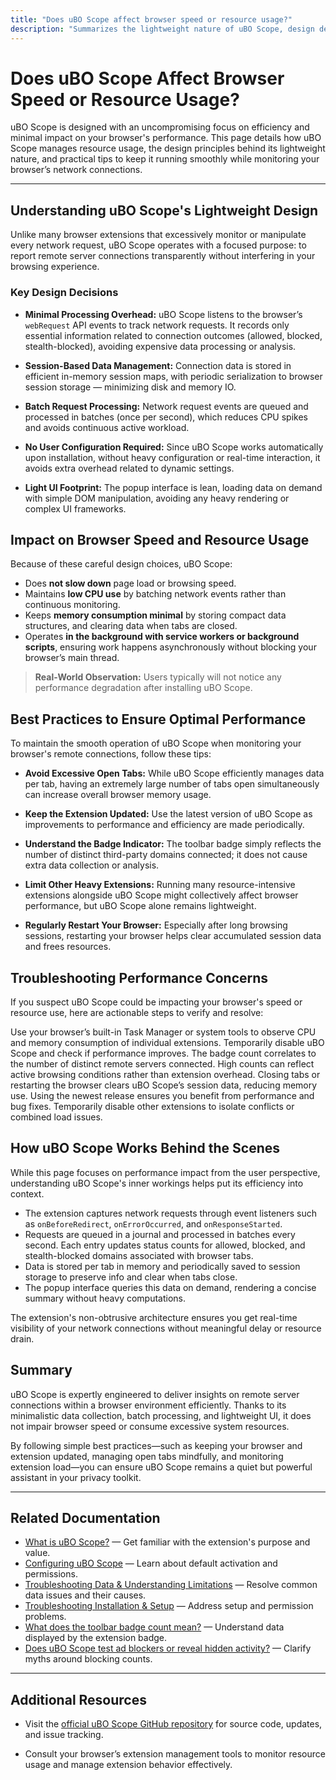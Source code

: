```yaml
---
title: "Does uBO Scope affect browser speed or resource usage?"
description: "Summarizes the lightweight nature of uBO Scope, design decisions to minimize performance impact, and tips for keeping the extension running smoothly while monitoring connections."
---
```


# Does uBO Scope Affect Browser Speed or Resource Usage?

uBO Scope is designed with an uncompromising focus on efficiency and minimal impact on your browser's performance. This page details how uBO Scope manages resource usage, the design principles behind its lightweight nature, and practical tips to keep it running smoothly while monitoring your browser’s network connections.

---

## Understanding uBO Scope's Lightweight Design

Unlike many browser extensions that excessively monitor or manipulate every network request, uBO Scope operates with a focused purpose: to report remote server connections transparently without interfering in your browsing experience.

### Key Design Decisions

- **Minimal Processing Overhead:** uBO Scope listens to the browser’s `webRequest` API events to track network requests. It records only essential information related to connection outcomes (allowed, blocked, stealth-blocked), avoiding expensive data processing or analysis.

- **Session-Based Data Management:** Connection data is stored in efficient in-memory session maps, with periodic serialization to browser session storage — minimizing disk and memory IO.

- **Batch Request Processing:** Network request events are queued and processed in batches (once per second), which reduces CPU spikes and avoids continuous active workload.

- **No User Configuration Required:** Since uBO Scope works automatically upon installation, without heavy configuration or real-time interaction, it avoids extra overhead related to dynamic settings.

- **Light UI Footprint:** The popup interface is lean, loading data on demand with simple DOM manipulation, avoiding any heavy rendering or complex UI frameworks.


## Impact on Browser Speed and Resource Usage

Because of these careful design choices, uBO Scope:

- Does **not slow down** page load or browsing speed.
- Maintains **low CPU use** by batching network events rather than continuous monitoring.
- Keeps **memory consumption minimal** by storing compact data structures, and clearing data when tabs are closed.
- Operates **in the background with service workers or background scripts**, ensuring work happens asynchronously without blocking your browser’s main thread.

> **Real-World Observation:** Users typically will not notice any performance degradation after installing uBO Scope.


## Best Practices to Ensure Optimal Performance

To maintain the smooth operation of uBO Scope when monitoring your browser's remote connections, follow these tips:

- **Avoid Excessive Open Tabs:** While uBO Scope efficiently manages data per tab, having an extremely large number of tabs open simultaneously can increase overall browser memory usage.

- **Keep the Extension Updated:** Use the latest version of uBO Scope as improvements to performance and efficiency are made periodically.

- **Understand the Badge Indicator:** The toolbar badge simply reflects the number of distinct third-party domains connected; it does not cause extra data collection or analysis.

- **Limit Other Heavy Extensions:** Running many resource-intensive extensions alongside uBO Scope might collectively affect browser performance, but uBO Scope alone remains lightweight.

- **Regularly Restart Your Browser:** Especially after long browsing sessions, restarting your browser helps clear accumulated session data and frees resources.


## Troubleshooting Performance Concerns

If you suspect uBO Scope could be impacting your browser's speed or resource use, here are actionable steps to verify and resolve:

<Steps>
<Step title="Monitor Browser Performance">
Use your browser’s built-in Task Manager or system tools to observe CPU and memory consumption of individual extensions.
</Step>
<Step title="Disable uBO Scope Temporarily">
Temporarily disable uBO Scope and check if performance improves.
</Step>
<Step title="Check Number of Open Tabs and Connected Domains">
The badge count correlates to the number of distinct remote servers connected. High counts can reflect active browsing conditions rather than extension overhead.
</Step>
<Step title="Clear Session Data">
Closing tabs or restarting the browser clears uBO Scope’s session data, reducing memory use.
</Step>
<Step title="Update to Latest Extension Version">
Using the newest release ensures you benefit from performance and bug fixes.
</Step>
<Step title="Review Other Extensions">
Temporarily disable other extensions to isolate conflicts or combined load issues.
</Step>
</Steps>


## How uBO Scope Works Behind the Scenes

While this page focuses on performance impact from the user perspective, understanding uBO Scope's inner workings helps put its efficiency into context.

- The extension captures network requests through event listeners such as `onBeforeRedirect`, `onErrorOccurred`, and `onResponseStarted`.
- Requests are queued in a journal and processed in batches every second. Each entry updates status counts for allowed, blocked, and stealth-blocked domains associated with browser tabs.
- Data is stored per tab in memory and periodically saved to session storage to preserve info and clear when tabs close.
- The popup interface queries this data on demand, rendering a concise summary without heavy computations.


<Tip>
The extension's non-obtrusive architecture ensures you get real-time visibility of your network connections without meaningful delay or resource drain.
</Tip>


## Summary

uBO Scope is expertly engineered to deliver insights on remote server connections within a browser environment efficiently. Thanks to its minimalistic data collection, batch processing, and lightweight UI, it does not impair browser speed or consume excessive system resources.

By following simple best practices—such as keeping your browser and extension updated, managing open tabs mindfully, and monitoring extension load—you can ensure uBO Scope remains a quiet but powerful assistant in your privacy toolkit.


---

## Related Documentation

- [What is uBO Scope?](https://example.com/overview/product-introduction-and-value/what-is-ubo-scope) — Get familiar with the extension's purpose and value.
- [Configuring uBO Scope](https://example.com/getting-started/basic-usage-validation/configuring-ubo-scope) — Learn about default activation and permissions.
- [Troubleshooting Data & Understanding Limitations](https://example.com/guides/advanced-tips/troubleshooting) — Resolve common data issues and their causes.
- [Troubleshooting Installation & Setup](https://example.com/getting-started/basic-usage-validation/troubleshooting-installation) — Address setup and permission problems.
- [What does the toolbar badge count mean?](https://example.com/faq/getting-started-questions/badge-count-explanation) — Understand data displayed by the extension badge.
- [Does uBO Scope test ad blockers or reveal hidden activity?](https://example.com/faq/getting-started-questions/adblocker-myths) — Clarify myths around blocking counts.


---

## Additional Resources

- Visit the [official uBO Scope GitHub repository](https://github.com/gorhill/uBO-Scope) for source code, updates, and issue tracking.

- Consult your browser’s extension management tools to monitor resource usage and manage extension behavior effectively.
